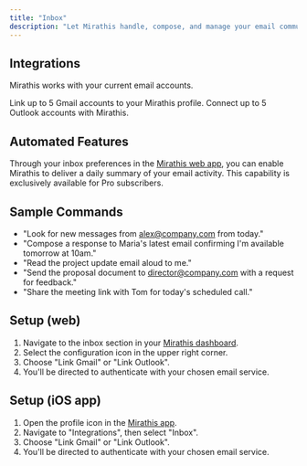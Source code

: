```yaml
---
title: "Inbox"
description: "Let Mirathis handle, compose, and manage your email communications"
---
```


## Integrations

Mirathis works with your current email accounts.

<CardGroup cols={1}>
  <Card title="Gmail" icon="google" iconType="sharp-solid" horizontal>
    Link up to 5 Gmail accounts to your Mirathis profile.
  </Card>
  <Card title="Outlook" icon="microsoft" iconType="sharp-solid" horizontal>
    Connect up to 5 Outlook accounts with Mirathis.
  </Card>
</CardGroup>

## Automated Features

Through your inbox preferences in the [Mirathis web app](https://mirathis.app), you can enable Mirathis to deliver a daily summary of your email activity. This capability is exclusively available for Pro subscribers.

## Sample Commands

- "Look for new messages from [alex@company.com](mailto:alex@company.com) from today."
- "Compose a response to Maria's latest email confirming I'm available tomorrow at 10am."
- "Read the project update email aloud to me."
- "Send the proposal document to [director@company.com](mailto:director@company.com) with a request for feedback."
- "Share the meeting link with Tom for today's scheduled call."

## Setup (web)

1. Navigate to the inbox section in your [Mirathis dashboard](https://mirathis.app).
2. Select the configuration icon in the upper right corner.
3. Choose "Link Gmail" or "Link Outlook".
4. You'll be directed to authenticate with your chosen email service.

## Setup (iOS app)

1. Open the profile icon in the [Mirathis app](https://mirathis.app).
2. Navigate to "Integrations", then select "Inbox".
3. Choose "Link Gmail" or "Link Outlook".
4. You'll be directed to authenticate with your chosen email service.